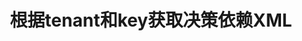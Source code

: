 ---
title: '根据tenant和key获取决策依赖XML'
openapi: 'GET /decision-requirements-definition/key/{key}/tenant-id/{tenant-id}/xml'
---